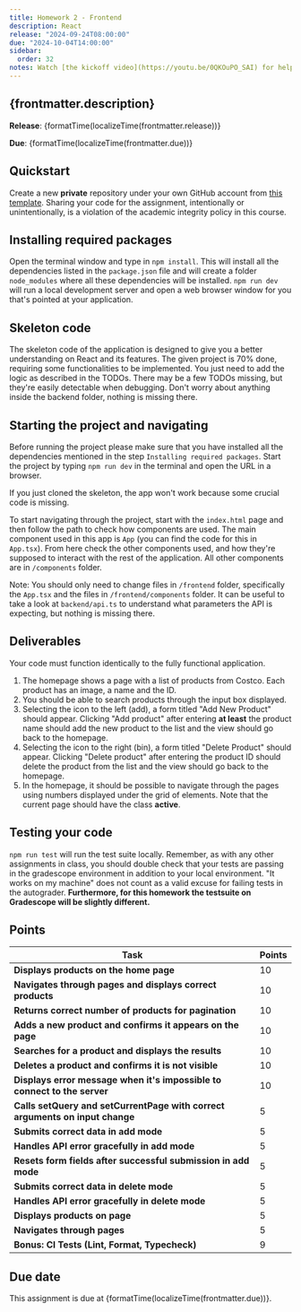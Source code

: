 ```yaml
---
title: Homework 2 - Frontend
description: React
release: "2024-09-24T08:00:00"
due: "2024-10-04T14:00:00"
sidebar:
  order: 32
notes: Watch [the kickoff video](https://youtu.be/0QKOuPO_SAI) for help getting started.
---
```




## {frontmatter.description}

**Release**: {formatTime(localizeTime(frontmatter.release))}

**Due**: {formatTime(localizeTime(frontmatter.due))}

## Quickstart

Create a new **private** repository under your own GitHub account
from [this template](https://github.com/swad-cs-uic/homework2-f24). Sharing your
code for the assignment, intentionally or unintentionally, is a violation of the
academic integrity policy in this course.

<Aside>
  <Fragment set:html={marked(frontmatter.notes)} />
</Aside>

## Installing required packages

Open the terminal window and type in `npm install`. This will install all the dependencies listed in the `package.json` file and will create a folder `node_modules` where all these dependencies will be installed. `npm run dev` will run a local development server and open a web browser window for you that's pointed at your application.

## Skeleton code

The skeleton code of the application is designed to give you a better understanding on React and its features. The given project is 70% done, requiring some functionalities to be implemented. You just need to add the logic as described in the TODOs. There may be a few TODOs missing, but they're easily detectable when debugging.
Don't worry about anything inside the backend folder, nothing is missing there.

## Starting the project and navigating

Before running the project please make sure that you have installed all the dependencies mentioned in the step `Installing required packages`. Start the project by typing `npm run dev` in the terminal and open the URL in a browser.

If you just cloned the skeleton, the app won't work because some crucial code is missing.

To start navigating through the project, start with the `index.html` page and then follow the path to check how components are used. The main component used in this app is `App` (you can find the code for this in `App.tsx`). From here check the other components used, and how they're supposed to interact with the rest of the application. All other components are in `/components` folder.

Note: You should only need to change files in `/frontend` folder, specifically the `App.tsx` and the files in `/frontend/components` folder. It can be useful to take a look at `backend/api.ts` to understand what parameters the API is expecting, but nothing is missing there.

## Deliverables

Your code must function identically to the fully functional application.

1. The homepage shows a page with a list of products from Costco. Each product has an image, a name and the ID.
2. You should be able to search products through the input box displayed.
3. Selecting the icon to the left (add), a form titled "Add New Product" should appear. Clicking "Add product" after entering **at least** the product name should add the new product to the list and the view should go back to the homepage.
4. Selecting the icon to the right (bin), a form titled "Delete Product" should appear. Clicking "Delete product" after entering the product ID should delete the product from the list and the view should go back to the homepage.
5. In the homepage, it should be possible to navigate through the pages using numbers displayed under the grid of elements. Note that the current page should have the class **active**.

## Testing your code

`npm run test` will run the test suite locally. Remember, as with any other
assignments in class, you should double check that your tests are passing in the
gradescope environment in addition to your local environment. "It works on my
machine" does not count as a valid excuse for failing tests in the autograder. **Furthermore, for this homework the testsuite on Gradescope will be slightly different.**

## Points

| Task                                                                         | Points |
| ---------------------------------------------------------------------------- | ------ |
| **Displays products on the home page**                                       | 10     |
| **Navigates through pages and displays correct products**                    | 10     |
| **Returns correct number of products for pagination**                        | 10     |
| **Adds a new product and confirms it appears on the page**                   | 10     |
| **Searches for a product and displays the results**                          | 10     |
| **Deletes a product and confirms it is not visible**                         | 10     |
| **Displays error message when it's impossible to connect to the server**     | 10     |
| **Calls setQuery and setCurrentPage with correct arguments on input change** | 5      |
| **Submits correct data in add mode**                                         | 5      |
| **Handles API error gracefully in add mode**                                 | 5      |
| **Resets form fields after successful submission in add mode**               | 5      |
| **Submits correct data in delete mode**                                      | 5      |
| **Handles API error gracefully in delete mode**                              | 5      |
| **Displays products on page**                                                | 5      |
| **Navigates through pages**                                                  | 5      |
| **Bonus: CI Tests (Lint, Format, Typecheck)**                                | 9      |

## Due date

This assignment is due at {formatTime(localizeTime(frontmatter.due))}.
